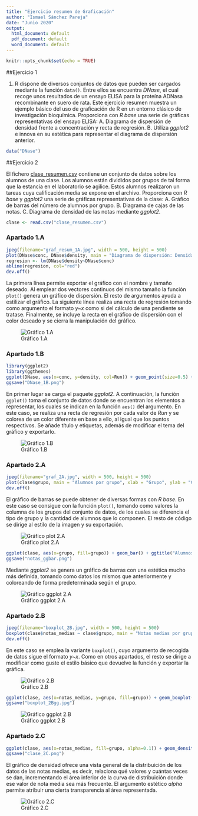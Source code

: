 ```yaml
---
title: "Ejercicio resumen de Graficación"
author: "Ismael Sánchez Pareja"
date: "Junio 2020"
output:
  html_document: default
  pdf_document: default
  word_document: default
---
```


```r
knitr::opts_chunk$set(echo = TRUE)
```

##Ejercicio 1

1. R dispone de diversos conjuntos de datos que pueden ser cargados mediante la función ```data()```. Entre ellos se encuentra _DNase_, el cual recoge unos resultados de un ensayo ELISA para la proteína ADNasa recombinante en suero de rata. Este ejercicio resumen muestra un ejemplo básico del uso de graficación de R en un entorno clásico de investigación bioquímica. Proporciona con _R base_ una serie de gráficas representativas del ensayo ELISA:
  A. Diagrama de dispersión de densidad frente a concentración y recta de regresión.
  B. Utiliza _ggplot2_ e innova en su estética para representar el diagrama de dispersión anterior.
  
```r
data("DNase")
```

##Ejercicio 2

El fichero [clase_resumen.csv](extra_files/clase_resumen.csv) contiene un conjunto de datos sobre los alumnos de una clase. Los alumnos están divididos por grupos de tal forma que la estancia en el laboratorio se agilice. Estos alumnos realizaron un tareas cuya calificación media se expone en el archivo. Proporciona con _R base_ y _ggplot2_ una serie de gráficas representativas de la clase:
  A. Gráfico de barras del número de alumnos por grupo.
  B. Diagrama de cajas de las notas.
  C. Diagrama de densidad de las notas mediante _ggplot2_. 

```r
clase <- read.csv("clase_resumen.csv")
```

### Apartado 1.A

```r
jpeg(filename="graf_resum_1A.jpg", width = 500, height = 500)
plot(DNase$conc, DNase$density, main = "Diagrama de dispersión: Densidad Vs Concentración", xlab = "Concentración", ylab = "Densidad", col="seagreen")
regresion <- lm(DNase$density~DNase$conc)
abline(regresion, col="red")
dev.off()
```

La primera línea permite exportar el gráfico con el nombre y tamaño deseado. Al emplear dos vectores continuos del mismo tamaño la función ```plot()``` genera un gráfico de dispersión. El resto de argumentos ayuda a estilizar el gráfico. La siguiente línea realiza una recta de regresión tomando como argumento el formato _y~x_ como si del cálculo de una pendiente se tratase. Finalmente, se incluye la recta en el gráfico de dispersión con el color deseado y se cierra la manipulación del gráfico.

![Gráfico 1.A](images/graf_resum_1A.jpg)

### Apartado 1.B

```r
library(ggplot2)
library(ggthemes)
ggplot(DNase, aes(x=conc, y=density, col=Run)) + geom_point(size=0.5) + geom_smooth(method="lm", se=F, size=0.7) + ggtitle("DNasa") + labs(x = "Concentración", y = "Densidad") + theme_calc() 
ggsave("DNase_1B.png")
```

En primer lugar se carga el paquete _ggplot2_. A continuación, la función ```ggplot()``` toma el conjunto de datos donde se encuentran los elementos a representar, los cuales se indican en la función ```aes()``` del argumento. En este caso, se realiza una recta de regresión por cada valor de _Run_ y se colorea de un color diferente en base a ello, al igual que los puntos respectivos. Se añade título y etiquetas, además de modificar el tema del gráfico y exportarlo.

![Gráfico 1.B](images/DNase_1B.png)

### Apartado 2.A

```r
jpeg(filename="graf_2A.jpg", width = 500, height = 500)
plot(clase$grupo, main = "Alumnos por grupo", xlab = "Grupo", ylab = "Cantidad", col = c("green4", "red4", "yellow3"))
dev.off()
```

El gráfico de barras se puede obtener de diversas formas con _R base_. En este caso se consigue con la función ```plot()```, tomando como valores la columna de los grupos del conjunto de datos, de los cuales se diferencia el tipo de grupo y la cantidad de alumnos que lo componen. El resto de código se dirige al estilo de la imagen y su exportación.

![Gráfico plot 2.A](images/graf_2A.jpg)

```r
ggplot(clase, aes(x=grupo, fill=grupo)) + geom_bar() + ggtitle("Alumnos por grupo") + labs(x="Notas medias", y="Grupos") + theme_igray()
ggsave("notas_ggbar.png")
```

Mediante _ggplot2_ se genera un gráfico de barras con una estética mucho más definida, tomando como datos los mismos que anteriormente y coloreando de forma predeterminada según el grupo. 

![Gráfico ggplot 2.A](images/notas_ggbar.png)

### Apartado 2.B

```r
jpeg(filename="boxplot_2B.jpg", width = 500, height = 500)
boxplot(clase$notas_medias ~ clase$grupo, main = "Notas medias por grupo", xlab = "Grupo", ylab = "Notas medias", col = c("steelblue", "yellowgreen", "seagreen"))
dev.off()
```

En este caso se emplea la variante ```boxplot()```, cuyo argumento de recogida de datos sigue el formato _y~x_. Como en otros apartados, el resto se dirige a modificar como guste el estilo básico que devuelve la función y exportar la gráfica.

![Gráfico 2.B](images/boxplot_2B.jpg)

```r
ggplot(clase, aes(x=notas_medias, y=grupo, fill=grupo)) + geom_boxplot() + ggtitle("Notas medias por grupo") + labs(x="Grupos", y="Notas medias") + theme_excel_new()
ggsave("boxplot_2Bgg.jpg")
```

![Gráfico ggplot 2.B](images/boxplot_2Bgg.jpg)

### Apartado 2.C

```r
ggplot(clase, aes(x=notas_medias, fill=grupo, alpha=0.1)) + geom_density() + ggtitle("Distribuición de las notas medias por clase") + labs(x = "Notas medias", y = "Densidad") + theme_few()
ggsave("clase_2C.png")
```

El gráfico de densidad ofrece una vista general de la distribuición de los datos de las notas medias, es decir, relaciona qué valores y cuántas veces se dan, incrementando el área inferior de la curva de distribuición donde ese valor de nota media sea más frecuente. El argumento estético _alpha_ permite atribuir una cierta transparencia al área representada.

![Gráfico 2.C](images/clase_2C.png)